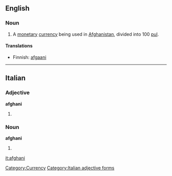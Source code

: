 {{see|Afghani}}

==English==
===Noun===
{{wikipedia|Afghan afghani}}
{{en-noun}}
# A [[monetary]] [[currency]] being used in [[Afghanistan]], divided into 100 [[pul]].

====Translations====
*Finnish: [[afgaani]]

[[Category:Currency]]

----

==Italian==

===Adjective===
'''afghani''' {{m}}
# {{plural of|afghano#Adjective|afghano|lang=Italian}}

===Noun===
'''afghani''' {{m}}
# {{plural of|afghano|lang=Italian}}

[[Category:Italian adjective forms]]

[[it:afghani]]